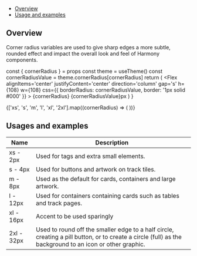 

<Meta title='Foundations/CornerRadius' />

<Title>Corner Radius</Title>

- [Overview](#overview)
- [Usage and examples](#usage-and-examples)

## Overview

Corner radius variables are used to give sharp edges a more subtle, rounded effect and impact the overall look and feel of Harmony components.

  const { cornerRadius } = props
  const theme = useTheme()
  const cornerRadiusValue = theme.cornerRadius[cornerRadius]
  return (
    <Flex
      alignItems='center'
      justifyContent='center'
      direction='column'
      gap='s'
      h={108}
      w={108}
      css={{
        borderRadius: cornerRadiusValue,
        border: '1px solid #000'
      }}
    >
      <Text>{cornerRadius}</Text>
      <Text>{cornerRadiusValue}px</Text>
    </Flex>
  )
}

<Unstyled>
  <Paper p='xl' justifyContent='space-between'>
    {['xs', 's', 'm', 'l', 'xl', '2xl'].map((cornerRadius) => (
      <CornerRadiusExample key={cornerRadius} cornerRadius={cornerRadius} />
    ))}
  </Paper>
</Unstyled>

## Usages and examples

| Name       | Description                                                                                                                                              |
| ---------- | -------------------------------------------------------------------------------------------------------------------------------------------------------- |
| xs - 2px   | Used for tags and extra small elements.                                                                                                                  |
| s - 4px    | Used for buttons and artwork on track tiles.                                                                                                             |
| m - 8px    | Used as the default for cards, containers and large artwork.                                                                                             |
| l - 12px   | Used for containers containing cards such as tables and track pages.                                                                                     |
| xl - 16px  | Accent to be used sparingly                                                                                                                              |
| 2xl - 32px | Used to round off the smaller edge to a half circle, creating a pill button, or to create a circle (full) as the background to an icon or other graphic. |
